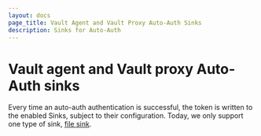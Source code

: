 ```yaml
---
layout: docs
page_title: Vault Agent and Vault Proxy Auto-Auth Sinks
description: Sinks for Auto-Auth
---
```


# Vault agent and Vault proxy Auto-Auth sinks

Every time an auto-auth authentication is successful, the token is written to the
enabled Sinks, subject to their configuration. Today, we only support one
type of sink, [file sink](/vault/docs/agent-and-proxy/autoauth/sinks/file).
